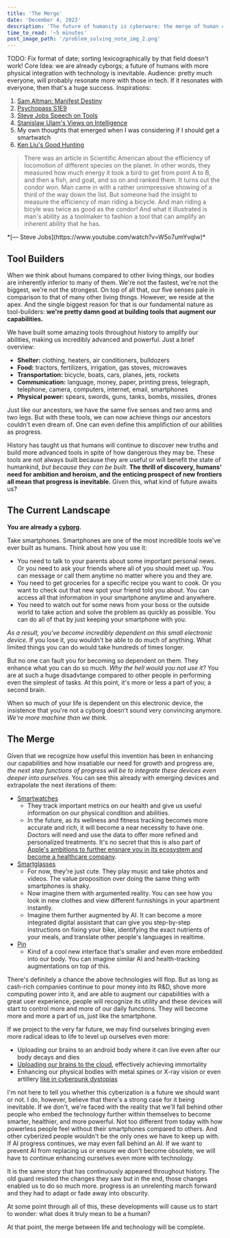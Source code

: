 ```yaml
---
title: 'The Merge'
date: 'December 4, 2023'
description: 'The future of humanity is cyberware: the merge of human consciousness with computer hardware.'
time_to_read: '~5 minutes'
post_image_path: '/problem_solving_note_img_2.png'
---
```


TODO: Fix format of date; sorting lexicographically by that field doesn't work!
Core Idea: we are already cyborgs; a future of humans with more physical integration with technology is inevitable.
Audience: pretty much everyone, will probably resonate more with those in tech. If it resonates with everyone, then that's a huge success.
Inspirations:
1. [Sam Altman: Manifest Destiny](https://archive.ph/3FLF8)
2. [Psychopass S1E9](https://animesuge.to/anime/psycho-pass-mpp/ep-9)
3. [Steve Jobs Speech on Tools](https://www.youtube.com/watch?v=W5o7umYvqlw)
4. [Stanislaw Ulam's Views on Intelligence](https://thereader.mitpress.mit.edu/stanislaw-lems-prescient-vision-of-artificial-life/)
5. My own thoughts that emerged when I was considering if I should get a smartwatch
6. [Ken Liu's Good Hunting](https://kenliu.name/blog/2012/11/08/story-notes-good-hunting-in-strange-horizons/)

> There was an article in Scientific American about the efficiency of locomotion of different species on the planet.
In other words, they measured how much energy it took a bird to get from point A to B, and then a fish, and goat, and so on and ranked them.
It turns out the condor won. Man came in with a rather unimpressive showing of a third of the way down the list.
But someone had the insight to measure the efficiency of man riding a bicycle.
And man riding a bicyle was twice as good as the condor! And what it illustrated is man's ability as a toolmaker to fashion a tool that can amplify an inherent ability that he has.
<div className="text-right font-bold mt-0">
  *[— Steve Jobs](https://www.youtube.com/watch?v=W5o7umYvqlw)*
</div>

## Tool Builders

When we think about humans compared to other living things, our bodies are inherently inferior to many of them.
We're not the fastest, we're not the biggest, we're not the strongest. On top of all that, our five senses pale in comparison to that of many other living things.
However, we reside at the apex. And the single biggest reason for that is our fundamental nature as tool-builders:
**we're pretty damn good at building tools that augment our capabilities.**

We have built some amazing tools throughout history to amplify our abilities, making us incredibly advanced and powerful. Just a brief overview:
  * **Shelter:** clothing, heaters, air conditioners, bulldozers
  * **Food:** tractors, fertilizers, irrigation, gas stoves, microwaves
  * **Transportation:** bicycle, boats, cars, planes, jets, rockets
  * **Communication:** language, money, paper, printing press, telegraph, telephone, camera, computers, internet, email, smartphones
  * **Physical power:** spears, swords, guns, tanks, bombs, missiles, drones

Just like our ancestors, we have the same five senses and two arms and two legs. But with these tools, we can now achieve things our ancestors couldn't even dream of.
One can even define this amplifiction of our abilities as progress.

History has taught us that humans will continue to discover new truths and build more advanced tools in spite of how dangerous they may be.
These tools are not always built because they are useful or will benefit the state of humankind, *but because they can be built*.
**The thrill of discovery, humans' need for ambition and heroism, and the enticing prospect of new frontiers all mean that progress is inevitable.**
Given this, what kind of future awaits us?

## The Current Landscape

**You are already a [cyborg](https://en.wikipedia.org/wiki/Cyborg).**

Take smartphones. Smartphones are one of the most incredible tools we've ever built as humans. Think about how you use it:
* You need to talk to your parents about some important personal news. Or you need to ask your friends where all of you should meet up.
You can message or call them anytime no matter where you and they are.
* You need to get groceries for a specific recipe you want to cook. Or you want to check out that new spot your friend told you about.
You can access all that information in your smartphone anytime and anywhere.
* You need to watch out for some news from your boss or the outside world to take action and solve the problem as quickly as possible.
You can do all of that by just keeping your smartphone with you.

*As a result, you've become incredibly dependent on this small electronic device.*
If you lose it, you wouldn't be able to do much of anything. What limited things you can do would take hundreds of times longer.

But no one can fault you for becoming so dependent on them. They enhance what you can do so much. *Why the hell would you not use it?*
You are at such a huge disadvtange compared to other people in performing even the simplest of tasks. At this point, it's more or less a part of you; a second brain.

When so much of your life is dependent on this electronic device, the insistence that you're not a cyborg doesn't sound very convincing anymore.
*We're more machine than we think.*

## The Merge

Given that we recognize how useful this invention has been in enhancing our capabilities and how insatiable our need for growth and progress are,
*the next step functions of progress will be to integrate these devices even deeper into ourselves*.
You can see this already with emerging devices and extrapolate the next iterations of them:
* [Smartwatches](https://www.apple.com/watch/)
  * They track important metrics on our health and give us useful information on our physical condition and abilities.
  * In the future, as its wellness and fitness tracking becomes more accurate and rich, it will become a near necessity to have one.
  Doctors will need and use the data to offer more refined and personalized treatments.
  It's no secret that this is also part of [Apple's ambitions to further ensnare you in its ecosystem and become a healthcare company](https://archive.ph/JOmTG).
* [Smartglasses](https://www.meta.com/smart-glasses/)
  * For now, they're just cute. They play music and take photos and videos. The value proposition over doing the same thing with smartphones is shaky.
  * Now imagine them with argumented reality. You can see how you look in new clothes and view different furnishings in your apartment instantly.
  * Imagine them further augmented by AI. It can become a more integrated digital assistant that can
  give you step-by-step instructions on fixing your bike, identifying the exact nutrients of your meals, and translate other people's languages in realtime.
* [Pin](https://hu.ma.ne/aipin)
  * Kind of a cool new interface that's smaller and even more embedded into our body. You can imagine similar AI and health-tracking augmentations on top of this.

There's definitely a chance the above technologies will flop.
But as long as cash-rich companies continue to pour money into its R&D, shove more computing power into it, and are able to augment our capabilities
with a great user experience, people will recognize its utility and these devices will start to control more and more of our daily functions.
They will become more and more a part of us, just like the smartphone.

If we project to the very far future, we may find ourselves bringing even more radical ideas to life to level up ourselves even more:
* Uploading our brains to an android body where it can live even after our body decays and dies
* [Uploading our brains to the cloud](https://en.wikipedia.org/wiki/Pantheon_(TV_series)), effectively achieving immortality
* Enhancing our physical bodies with metal spines or X-ray vision or even artillery [like in cyberpunk dystopias](https://en.wikipedia.org/wiki/Cyberpunk_2077)

I'm not here to tell you whether this cyberization is a future we should want or not. I do, however, believe that there's a strong case for it being inevitable.
If we don't, we're faced with the reality that we'll fall behind other people who embed the technology further within themselves to become smarter, healthier, and more powerful.
Not too different from today with how powerless people feel without their smartphones compared to others.
And other cyberized people wouldn't be the only ones we have to keep up with. If AI progress continues, we may even fall behind an AI.
If we want to prevent AI from replacing us or ensure we don't become obsolete, we will have to continue enhancing ourselves even more with technology.

It is the same story that has continuously appeared throughout history. 
The old guard resisted the changes they saw but in the end, those changes enabled us to do so much more.
progress is an unrelenting march forward and they had to adapt or fade away into obscurity. 

At some point through all of this, these developments will cause us to start to wonder: what does it truly mean to be a human?

At that point, the merge between life and technology will be complete.
